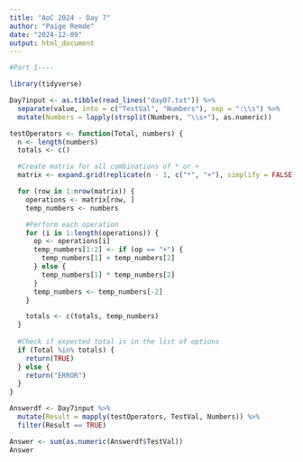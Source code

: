 ```yaml
---
title: "AoC 2024 - Day 7"
author: "Paige Remde"
date: "2024-12-09"
output: html_document
---
```


```r

#Part 1----

library(tidyverse)

Day7input <- as.tibble(read_lines("day07.txt")) %>%
  separate(value, into = c("TestVal", "Numbers"), sep = ":\\s") %>%
  mutate(Numbers = lapply(strsplit(Numbers, "\\s+"), as.numeric))

testOperators <- function(Total, numbers) {
  n <- length(numbers)
  totals <- c()

  #Create matrix for all combinations of * or +
  matrix <- expand.grid(replicate(n - 1, c("*", "+"), simplify = FALSE))

  for (row in 1:nrow(matrix)) {
    operations <- matrix[row, ]
    temp_numbers <- numbers

    #Perform each operation
    for (i in 1:length(operations)) {
      op <- operations[i]
      temp_numbers[1:2] <- if (op == "+") {
        temp_numbers[1] + temp_numbers[2]
      } else {
        temp_numbers[1] * temp_numbers[2]
      }
      temp_numbers <- temp_numbers[-2]
    }

    totals <- c(totals, temp_numbers)
  }
  
  #Check if expected total is in the list of options
  if (Total %in% totals) {
    return(TRUE)
  } else {
    return("ERROR")
  }
}

Answerdf <- Day7input %>%
  mutate(Result = mapply(testOperators, TestVal, Numbers)) %>%
  filter(Result == TRUE)

Answer <- sum(as.numeric(Answerdf$TestVal))
Answer

```